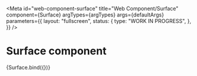 <!-- @license CC0-1.0 -->


<Meta
  id="web-component-surface"
  title="Web Component/Surface"
  component={Surface}
  argTypes={argTypes}
  args={defaultArgs}
  parameters={{
    layout: "fullscreen",
    status: {
      type: "WORK IN PROGRESS",
    },
  }}
/>

# Surface component

<Canvas>
  <Story name="Default" args={exampleArgs}>
    {Surface.bind({})}
  </Story>
</Canvas>

<ArgsTable story="Default" />
